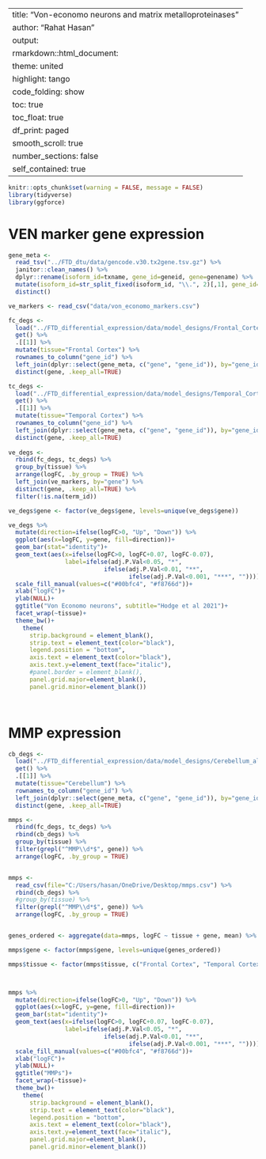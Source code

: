 
---
title: "Von-economo neurons and matrix metalloproteinases"
author: "Rahat Hasan"
output:   
  rmarkdown::html_document:
     theme: united
     highlight: tango
     code_folding: show
     toc: true
     toc_float: true
     df_print: paged
     smooth_scroll: true
     number_sections: false
     self_contained: true  
---
<style>
    body .main-container {
        max-width: 1400px;
    }
    
  caption {
    color: black;
    font-size: 1.5em;
  } 
</style>

```{r setup, include=FALSE}
knitr::opts_chunk$set(warning = FALSE, message = FALSE)
library(tidyverse)
library(ggforce)
```

# VEN marker gene expression
```{r echo=TRUE, fig.height=5, fig.width=12, message=FALSE, warning=FALSE}
gene_meta <- 
  read_tsv("../FTD_dtu/data/gencode.v30.tx2gene.tsv.gz") %>% 
  janitor::clean_names() %>%
  dplyr::rename(isoform_id=txname, gene_id=geneid, gene=genename) %>%
  mutate(isoform_id=str_split_fixed(isoform_id, "\\.", 2)[,1], gene_id=str_split_fixed(gene_id, "\\.", 2)[,1]) %>%
  distinct()

ve_markers <- read_csv("data/von_economo_markers.csv")

fc_degs <-
  load("../FTD_differential_expression/data/model_designs/Frontal_Cortex_allFTD_vs_Control_model_3.RData") %>%
  get() %>% 
  .[[1]] %>%
  mutate(tissue="Frontal Cortex") %>%
  rownames_to_column("gene_id") %>%
  left_join(dplyr::select(gene_meta, c("gene", "gene_id")), by="gene_id") %>%
  distinct(gene, .keep_all=TRUE) 

tc_degs <- 
  load("../FTD_differential_expression/data/model_designs/Temporal_Cortex_allFTD_vs_Control_model_1.RData") %>% 
  get() %>%
  .[[1]] %>%
  mutate(tissue="Temporal Cortex") %>%
  rownames_to_column("gene_id") %>%
  left_join(dplyr::select(gene_meta, c("gene", "gene_id")), by="gene_id") %>%
  distinct(gene, .keep_all=TRUE) 
  
ve_degs <- 
  rbind(fc_degs, tc_degs) %>%
  group_by(tissue) %>%
  arrange(logFC, .by_group = TRUE) %>%
  left_join(ve_markers, by="gene") %>%
  distinct(gene, .keep_all=TRUE) %>%
  filter(!is.na(term_id)) 

ve_degs$gene <- factor(ve_degs$gene, levels=unique(ve_degs$gene))

ve_degs %>%
  mutate(direction=ifelse(logFC>0, "Up", "Down")) %>%
  ggplot(aes(x=logFC, y=gene, fill=direction))+
  geom_bar(stat="identity")+
  geom_text(aes(x=ifelse(logFC>0, logFC+0.07, logFC-0.07),
                label=ifelse(adj.P.Val<0.05, "*", 
                           ifelse(adj.P.Val<0.01, "**", 
                                  ifelse(adj.P.Val<0.001, "***", "")))), size=5)+
  scale_fill_manual(values=c("#00bfc4", "#f8766d"))+
  xlab("logFC")+
  ylab(NULL)+
  ggtitle("Von Economo neurons", subtitle="Hodge et al 2021")+
  facet_wrap(~tissue)+
  theme_bw()+
    theme(
      strip.background = element_blank(),
      strip.text = element_text(color="black"),
      legend.position = "bottom",
      axis.text = element_text(color="black"),
      axis.text.y=element_text(face="italic"),
      #panel.border = element_blank(),
      panel.grid.major=element_blank(),
      panel.grid.minor=element_blank())

  
```

# MMP expression
```{r}
cb_degs <- 
  load("../FTD_differential_expression/data/model_designs/Cerebellum_allFTD_vs_Control_model_2.RData") %>% 
  get() %>%
  .[[1]] %>%
  mutate(tissue="Cerebellum") %>%
  rownames_to_column("gene_id") %>%
  left_join(dplyr::select(gene_meta, c("gene", "gene_id")), by="gene_id") %>%
  distinct(gene, .keep_all=TRUE) 

mmps <-
  rbind(fc_degs, tc_degs) %>%
  rbind(cb_degs) %>%
  group_by(tissue) %>%
  filter(grepl("^MMP\\d*$", gene)) %>%
  arrange(logFC, .by_group = TRUE) 


mmps <- 
  read_csv(file="C:/Users/hasan/OneDrive/Desktop/mmps.csv") %>%
  rbind(cb_degs) %>%
  #group_by(tissue) %>%
  filter(grepl("^MMP\\d*$", gene)) %>%
  arrange(logFC, .by_group = TRUE) 


genes_ordered <- aggregate(data=mmps, logFC ~ tissue + gene, mean) %>% filter(tissue != "Cerebellum") %>% arrange(logFC) %>% .$gene

mmps$gene <- factor(mmps$gene, levels=unique(genes_ordered))

mmps$tissue <- factor(mmps$tissue, c("Frontal Cortex", "Temporal Cortex", "Cerebellum"))



mmps %>%
  mutate(direction=ifelse(logFC>0, "Up", "Down")) %>%
  ggplot(aes(x=logFC, y=gene, fill=direction))+
  geom_bar(stat="identity")+
  geom_text(aes(x=ifelse(logFC>0, logFC+0.07, logFC-0.07),
                label=ifelse(adj.P.Val<0.05, "*", 
                           ifelse(adj.P.Val<0.01, "**", 
                                  ifelse(adj.P.Val<0.001, "***", "")))), size=5)+
  scale_fill_manual(values=c("#00bfc4", "#f8766d"))+
  xlab("logFC")+
  ylab(NULL)+
  ggtitle("MMPs")+
  facet_wrap(~tissue)+
  theme_bw()+
    theme(
      strip.background = element_blank(),
      strip.text = element_text(color="black"),
      legend.position = "bottom",
      axis.text = element_text(color="black"),
      axis.text.y=element_text(face="italic"),
      panel.grid.major=element_blank(),
      panel.grid.minor=element_blank())


```


